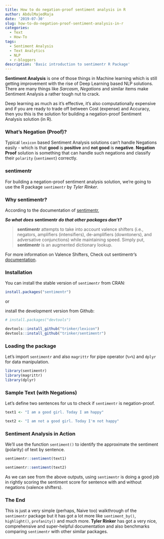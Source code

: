 ```yaml
---
title: How to do negation-proof sentiment analysis in R
author: AbdulMajedRaja
date: '2019-07-30'
slug: how-to-do-negation-proof-sentiment-analysis-in-r
categories:
  - Text
  - How-To
tags:
  - Sentiment Analysis
  - Text Analytics
  - NLP
  - r-bloggers
description: 'Basic introduction to sentimentr R Package'
---
```


**Sentiment Analysis** is one of those things in Machine learning which is still getting improvement with the rise of Deep Learning based NLP solutions. There are many things like *Sarcasm*, *Negations* and similar items make Sentiment Analysis a rather tough nut to crack. 

Deep learning as much as it's effective, it's also computationally expensive and if you are ready to trade off between Cost (expense) and Accuracy, then you this is the solution for building a negation-proof Sentiment Analysis solution (in R).

### What's Negation (Proof)?

Typical `lexicon` based Sentiment Analysis solutions can't handle Negations easily - which is that **good** is **positive** and **not good** is **negative**. **Negation Proof** solution is something that can handle such negations and classify their `polarity` (`sentiment`) correctly. 

### sentimentr

For building a negation-proof sentiment analysis solution, we're going to use the R package `sentimentr` by *Tyler Rinker*.

### Why sentimentr?

According to the documentation of [sentimentr](https://github.com/trinker/sentimentr), 

***So what does*** **sentimentr** ***do that other packages don't?***

> **sentimentr** attempts to take into account valence shifters (i.e.,
> negators, amplifiers (intensifiers), de-amplifiers (downtoners), and
> adversative conjunctions) while maintaining speed. Simply put,
> **sentimentr** is an augmented dictionary lookup. 

For more information on Valence Shifters, Check out sentimentr's [documentation](https://github.com/trinker/sentimentr/blob/master/README.md). 

### Installation

You can install the stable version of `sentimentr` from CRAN:

```r

install.packages("sentimentr")

```

or 

install the development version from Github:
```r

# install.packages("devtools")

devtools::install_github("trinker/lexicon")
devtools::install_github("trinker/sentimentr")

```

### Loading the package

Let's import `sentimentr` and also `magrittr` for pipe operator (`%>%`) and `dplyr` for data manipulation. 

```r
library(sentimentr) 
library(magrittr)
library(dplyr)
```

### Sample Text (with Negations)

Let's define two sentences for us to check if `sentimentr` is negation-proof.

```r
text1 <- "I am a good girl. Today I am happy"

text2 <- "I am not a good girl. Today I'm not happy"
```

### Sentiment Analysis in Action

We'll use the function `sentiment()` to identify the approximate the sentiment (polarity) of text by sentence.

```r
sentimentr::sentiment(text1)
```

```r
sentimentr::sentiment(text2)
```

As we can see from the above outputs, using `sentimentr` is doing a good job in rightly scoring the sentiment score for sentence with and without negations (valence shifters).

### The End

This is just a very simple (perhaps, Naive too) walkthrough of the `sentimentr` package but it has got a lot more like `sentiment_by()`, `highlight()`, `profanity()` and much more. **Tyler Rinker** has got a very nice, comprehensive and super-helpful documentation and also benchmarks comparing `sentimentr` with other similar packages. 